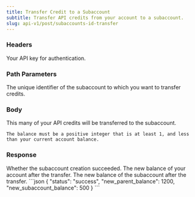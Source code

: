 ```yaml
---
title: Transfer Credit to a Subaccount
subtitle: Transfer API credits from your account to a subaccount.
slug: api-v1/post/subaccounts-id-transfer
---
```



### Headers

<ParamField header="authorization" type="string" required>
  Your API key for authentication.
</ParamField>

### Path Parameters

<ParamField path="subaccount_id" type="string" required>
  The unique identifier of the subaccount to which you want to transfer credits.
</ParamField>

### Body

<ParamField body="amount" type="integer" required>
    This many of your API credits will be transferred to the subaccount.

    The balance must be a positive integer that is at least 1, and less than your current account balance.

</ParamField>

### Response

<ResponseField name="status" type="string">
  Whether the subaccount creation succeeded.
</ResponseField>

<ResponseField name="new_parent_balance" type="number">
  The new balance of your account after the transfer.
</ResponseField>

<ResponseField name="new_subaccount_balance" type="number">
  The new balance of the subaccount after the transfer.
</ResponseField>

<ResponseExample>
```json
{
    "status": "success",
    "new_parent_balance": 1200,
    "new_subaccount_balance": 500
}
```
</ResponseExample>
